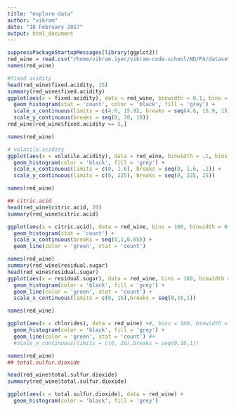 ```yaml
---
title: "explore data"
author: "vikram"
date: "18 February 2017"
output: html_document
---
```


```r
suppressPackageStartupMessages(library(ggplot2))
red_wine = read.csv("/home/vikram.iyer/vikram-code-school/ND/P4/datasets/wineQualityReds.csv")
names(red_wine)

#fixed acidity
head(red_wine$fixed.acidity, 15)
summary(red_wine$fixed.acidity)
ggplot(aes(x = fixed.acidity), data = red_wine, binwidth = 0.1, bins = (15.9 - 4.6) * 10) +
  geom_histogram(stat = 'count', color = 'black', fill = 'grey') +
  scale_x_continuous(limits = c(4.6, 15.9), breaks = seq(4.6, 15.9, 1)) +
  scale_y_continuous(breaks = seq(0, 70, 10)) 
red_wine[red_wine$fixed.acidity == 5,]
```



```r
names(red_wine)

# volatile.acidity
ggplot(aes(x = volatile.acidity), data = red_wine, binwidth = .1, bins = 17) +
  geom_histogram(color = 'black', fill = 'grey') +
  scale_x_continuous(limits = c(0, 1.6), breaks = seq(0, 1.6, .1)) +
  scale_y_continuous(limits = c(0, 225), breaks = seq(0, 225, 25))
```

```r
names(red_wine)

## citric.acid
head(red_wine$citric.acid, 20)
summary(red_wine$citric.acid)

ggplot(aes(x = citric.acid), data = red_wine, bins = 100, binwidth = 0.01) +
  geom_histogram(stat = 'count') +
  scale_x_continuous(breaks = seq(0,1,0.05)) +
  geom_line(color = 'green', stat = 'count')
```

```r
names(red_wine)
summary(red_wine$residual.sugar)
head(red_wine$residual.sugar)
ggplot(aes(x = residual.sugar), data = red_wine, bins = 160, binwidth = 0.1) +
  geom_histogram(color = 'black', fill = 'grey') +
  geom_line(color = 'green', stat = 'count') +
  scale_x_continuous(limits = c(0, 16),breaks = seq(0,16,1))
```

```r
names(red_wine)

ggplot(aes(x = chlorides), data = red_wine) +#, bins = 160, binwidth = 0.1) +
  geom_histogram(color = 'black', fill = 'grey') +
  geom_line(color = 'green', stat = 'count') #+
  #scale_x_continuous(limits = c(0, 16),breaks = seq(0,16,1))


```

```r
names(red_wine)
## total.sulfur.dioxide

head(red_wine$total.sulfur.dioxide)
summary(red_wine$total.sulfur.dioxide)

ggplot(aes(x = total.sulfur.dioxide), data = red_wine) +
  geom_histogram(color = 'black', fill = 'grey')
```

















